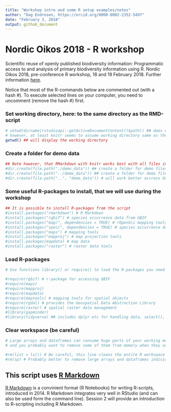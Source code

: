 ```yaml
---
title: "Workshop intro and some R setup examples/notes"
author: "Dag Endresen, https://orcid.org/0000-0002-2352-5497"
date: "February 3, 2018"
output: github_document
---
```



# Nordic Oikos 2018 - R workshop

Scientific reuse of openly published biodiversity information: Programmatic access to and analysis of primary biodiversity information using R. Nordic Oikos 2018, pre-conference R workshop, 18 and 19 February 2018. Further information [here](http://www.gbif.no/events/2018/Nordic-Oikos-2018-R-workshop.html).

Notice that most of the R-commands below are commented out (with a hash #). To execute selected lines on your computer, you need to uncomment (remove the hash #) first.

### Set working directory, here: to the same directory as the RMD-script
```r
# setwd(dirname(rstudioapi::getActiveDocumentContext()$path)) ## does not work inside Rmd (?)
# however, at least knitr seems to assume working directory same as the script anyway
getwd() ## will display the working directory
```

### Create a folder for demo data
```r
## Note however, that RMarkdown with knitr works best with all files in the same directory
#dir.create(file.path("./demo_data")) ## create a folder for demo files (inside working directory)
#dir.create(file.path("../demo_data")) ## create a folder for demo files (next to working directory)
#dir.create(file.path("..", "demo_data")) # will work better accross OS? on Windows?
```

### Some useful R-packages to install, that we will use during the workshop
```r
## It is possible to install R-packages from the script
#install.packages("rmarkdown") # R Markdown
#install.packages("rgbif") # species occurrence data from GBIF
#install.packages("mapr", dependencies = TRUE) # rOpenSci mapping tools
#install.packages("spocc", dependencies = TRUE) # species occurrence data
#install.packages("maps") # mapping tools
#install.packages("mapproj") # map projection tools
#install.packages(mapdata) # map data
#install.packages("raster") # raster data tools
```

### Load R-packages
```r
# Use functions library() or require() to load the R-packages you need

#require(rgbif) # r-package for accessing GBIF
#require(maps)
#require(mapproj)
#require(mapdata)
#require(maptools) # mapping tools for spatial objects
#require(rgdal) # provides the Geospatial Data Abstraction Library
#require(raster) # spatial raster data management
#library(gapminder)
#library(tidyverse) ## includes dplyr etc for handling data, select(), filter()
```

### Clear workspace (be careful)
```r
# Large arrays and dataframes can consume huge parts of your working memory,
# and you probably want to remove some of them from memory when they are not needed anymore.

#rm(list = ls()) # Be careful, this line cleans the entire R workspace
#rm(sp) # Probably better to remove large arrays and dataframes individually
```


## This script uses [R Markdown](http://rmarkdown.rstudio.com/)

[R Markdown](http://rmarkdown.rstudio.com/) is a convinient format (R Notebooks) for writing R-scripts, introduced in 2014. R Markdown integrates very well in RStudio (and can also be used form the command line). Session 2 will provide an introduction to R-scripting including R Markdown.

